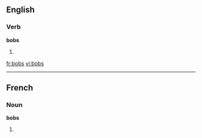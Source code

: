 {{also|Bobs}}
==English==

===Verb===
'''bobs'''

# {{third-person singular of|[[bob]]}}

[[fr:bobs]]
[[vi:bobs]]

----
==French==

===Noun===
'''bobs''' {{m}}

# {{plural of|[[bob]]|lang=fr}}
{{rfc-auto}}